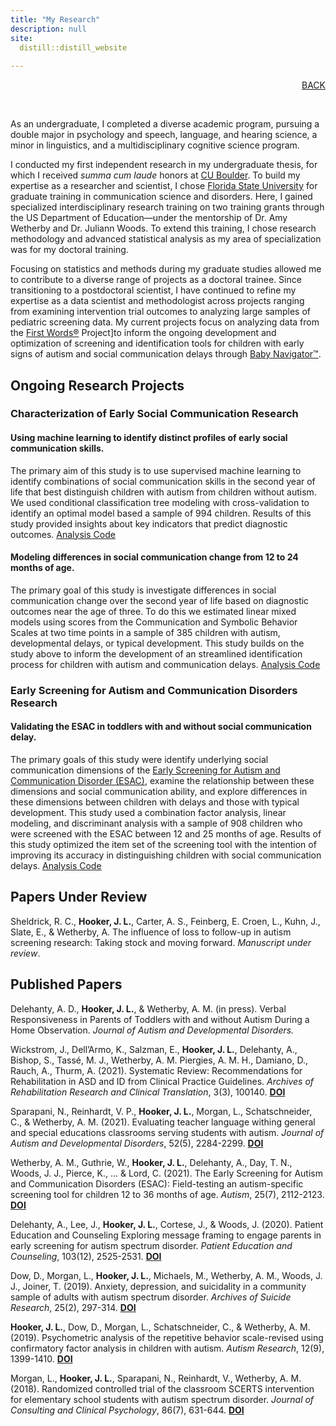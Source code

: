 ```yaml
---
title: "My Research"
description: null
site: 
  distill::distill_website
    
---
```

<div style="text-align: right"> [BACK](index.html) </div>

<br>

As an undergraduate, I completed a diverse academic program, pursuing a double major in psychology and speech, language, and hearing science, a minor in linguistics, and a multidisciplinary cognitive science program. 

I conducted my first independent research in my undergraduate thesis, for which I received *summa cum laude* honors at <a href="https://www.colorado.edu/" rel="noopener noreferrer" target="_blank">CU Boulder</a>. To build my expertise as a researcher and scientist, I chose <a href="https://www.fsu.edu/" rel="noopener noreferrer" target="_blank">Florida State University</a> for graduate training in communication science and disorders. Here, I gained specialized interdisciplinary research training on two training grants through the US Department of Education—under the mentorship of Dr. Amy Wetherby and Dr. Juliann Woods. To extend this training, I chose  research methodology and advanced statistical analysis as  my area of specialization was for my doctoral training.

Focusing on statistics and methods during my graduate studies allowed me to contribute to a diverse range of projects as a doctoral trainee. Since transitioning to a postdoctoral scientist, I have continued to refine my expertise as a data scientist and methodologist across projects ranging from examining intervention trial outcomes to analyzing large samples of pediatric screening data. My current projects focus on analyzing data from the <a href="https://firstwordsproject.com/" rel="noopener noreferrer" target="_blank">First Words&reg;</a> Project]to inform the ongoing development and optimization of screening and identification tools for children with early signs of autism and social communication delays through <a href="https://babynavigator.com/" rel="noopener noreferrer" target="_blank">Baby Navigator&trade;</a>. 



</center>

## Ongoing Research Projects

### Characterization of Early Social Communication Research

#### Using machine learning to identify distinct profiles of early social communication skills.
The primary aim of this study is to use supervised machine learning to identify combinations of social communication skills in the second year of life that best distinguish children with autism from children without autism. We used conditional classification tree modeling with cross-validation to identify an optimal model based a sample of 994 children. Results of this study provided insights about key indicators that predict diagnostic outcomes. <a href="https://github.com/j-hook/R-Projects/tree/main/CSBS_ML_modeling_2023" rel="noopener noreferrer" target="_blank">Analysis Code</a>

#### Modeling differences in social communication change from 12 to 24 months of age.
The primary goal of this study is investigate differences in social communication change over the second year of life based on diagnostic outcomes near the age of three. To do this we estimated linear mixed models using scores from the Communication and Symbolic Behavior Scales at two time points in a sample of 385 children with autism, developmental delays, or typical development. This study builds on the study above to inform the development of an streamlined identification process for children with autism and communication delays. <a href="https://github.com/j-hook/R-Projects/tree/main/CSBS_LMMs_second_year_2023" rel="noopener noreferrer" target="_blank">Analysis Code</a>

### Early Screening for Autism and Communication Disorders Research

#### Validating the ESAC in toddlers with and without social communication delay. 
The primary goals of this study were identify underlying social communication dimensions of the <a href="https://doi.org/10.1177/13623613211012526" rel="noopener noreferrer" target="_blank">Early Screening for Autism and Communication Disorder (ESAC)</a>, examine the relationship between these dimensions and social communication ability, and explore differences in these dimensions between children with delays and those with typical development. This study used a combination factor analysis, linear modeling, and discriminant analysis with a sample of 908 children who were screened with the ESAC between 12 and 25 months of age. Results of this study optimized the item set of the screening tool with the intention of improving its accuracy in distinguishing children with social communication delays.  <a href="https://github.com/j-hook/R-Projects/tree/main/ESAC_SC_dimensions_2022" rel="noopener noreferrer" target="_blank">Analysis Code</a>

## Papers Under Review
<div class="pub">
Sheldrick, R. C., **Hooker, J. L.**, Carter, A. S., Feinberg, E. Croen, L., Kuhn, J., Slate, E., & Wetherby, A. The influence of loss to follow-up in autism screening research: Taking stock and moving forward. *Manuscript under review*. 
</div>

## Published Papers

<div class="pub">
Delehanty, A. D., **Hooker, J. L.**, & Wetherby, A. M. (in press). Verbal Responsiveness in Parents of Toddlers with and without Autism During a Home Observation. *Journal of Autism and Developmental Disorders.* 
</div>

<div class="pub">
Wickstrom, J., Dell’Armo, K., Salzman, E., **Hooker, J. L.**, Delehanty, A., Bishop, S., Tassé, M. J., Wetherby, A. M. Piergies, A. M. H., Damiano, D., Rauch, A., Thurm, A. (2021). Systematic Review: Recommendations for Rehabilitation in ASD and ID from Clinical Practice Guidelines. *Archives of Rehabilitation Research and Clinical Translation*, 3(3), 100140.  <a href="https://doi.org/10.1016/j.arrct.2021.100140" rel="noopener noreferrer" target="_blank"><b>DOI</b></a>
</div>

<div class="pub">
Sparapani, N., Reinhardt, V. P., **Hooker, J. L.**, Morgan, L., Schatschneider, C., & Wetherby, A. M. (2021). Evaluating teacher language withing general and special educations classrooms serving students with autism. *Journal of Autism and Developmental Disorders*, 52(5), 2284-2299. <a href="https://doi.org/10.1007/s10803-021-05115-4" rel="noopener noreferrer" target="_blank"><b>DOI</b></a>
</div>

<div class="pub">
Wetherby, A. M., Guthrie, W., **Hooker, J. L.**, Delehanty, A., Day, T. N., Woods, J. J., Pierce, K., … & Lord, C. (2021). The Early Screening for Autism and Communication Disorders (ESAC): Field-testing an autism-specific screening tool for children 12 to 36 months of age. *Autism*, 25(7), 2112-2123. <a href="https://doi.org/10.1177/13623613211012526" rel="noopener noreferrer" target="_blank"><b>DOI</b></a>
</div>

<div class="pub">
Delehanty, A., Lee, J., **Hooker, J. L.**, Cortese, J., & Woods, J. (2020). Patient Education and Counseling Exploring message framing to engage parents in early screening for autism spectrum disorder. *Patient Education and Counseling*, 103(12), 2525-2531. <a href="https://doi.org/10.1016/j.pec.2020.06.024" rel="noopener noreferrer" target="_blank"><b>DOI</b></a>
</div>

<div class="pub">
Dow, D., Morgan, L., **Hooker, J. L.**, Michaels, M., Wetherby, A. M., Woods, J. J., Joiner, T. (2019). Anxiety, depression, and suicidality in a community sample of adults with autism spectrum disorder. *Archives of Suicide Research*, 25(2), 297-314. <a href="https://doi.org/10.1080/13811118.2019.1678537" rel="noopener noreferrer" target="_blank"><b>DOI</b></a>
</div>

<div class="pub">
**Hooker, J. L.**, Dow, D., Morgan, L., Schatschneider, C., & Wetherby, A. M. (2019). Psychometric analysis of the repetitive behavior scale-revised using confirmatory factor analysis in children with autism. *Autism Research*, 12(9), 1399-1410. <a href="https://doi.org/10.1002/aur.2159" rel="noopener noreferrer" target="_blank"><b>DOI</b></a>
</div>

<div class="pub">
Morgan, L., **Hooker, J. L.**, Sparapani, N., Reinhardt, V., Wetherby, A. M. (2018). Randomized controlled trial of the classroom SCERTS intervention for elementary school students with autism spectrum disorder. *Journal of Consulting and Clinical Psychology*, 86(7), 631-644. <a href="https://doi.org/10.1037/ccp0000314" rel="noopener noreferrer" target="_blank"><b>DOI</b></a>
</div>





